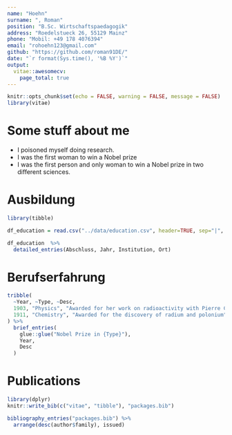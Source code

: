 ```yaml
---
name: "Hoehn"
surname: ", Roman"
position: "B.Sc. Wirtschaftspaedagogik"
address: "Roedelstueck 26, 55129 Mainz"
phone: "Mobil: +49 178 4076394"
email: "rohoehn123@gmail.com"
github: "https://github.com/roman91DE/"
date: "`r format(Sys.time(), '%B %Y')`"
output: 
  vitae::awesomecv:
    page_total: true
---
```


```r
knitr::opts_chunk$set(echo = FALSE, warning = FALSE, message = FALSE)
library(vitae)
```


# Some stuff about me

 * I poisoned myself doing research.
 * I was the first woman to win a Nobel prize
 * I was the first person and only woman to win a Nobel prize in two different sciences.

# Ausbildung

```r
library(tibble)

df_education = read.csv("../data/education.csv", header=TRUE, sep="|", quote = "\"")

df_education  %>% 
  detailed_entries(Abschluss, Jahr, Institution, Ort)
```

# Berufserfahrung

```r
tribble(
  ~Year, ~Type, ~Desc,
  1903, "Physics", "Awarded for her work on radioactivity with Pierre Curie and Henri Becquerel",
  1911, "Chemistry", "Awarded for the discovery of radium and polonium"
) %>% 
  brief_entries(
    glue::glue("Nobel Prize in {Type}"),
    Year, 
    Desc
  )
```

# Publications

```r
library(dplyr)
knitr::write_bib(c("vitae", "tibble"), "packages.bib")

bibliography_entries("packages.bib") %>%
  arrange(desc(author$family), issued)
```

